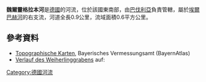 {{Coord|49|10|23|N|10|49|51|E|display=title}}

'''魏爾靈格拉本河'''是[[德國|德國]]的河流，位於該國東南部，由[[巴伐利亞|巴伐利亞]]負責管轄，屬於[[埃爾巴赫河_(法蘭克尼亞雷扎特河支流)|埃爾巴赫河]]的右支流，河道全長0.9公里，流域面積0.6平方公里。

==參考資料==
* [http://geoportal.bayern.de/bayernatlas/?zoom=12&bgLayer=tk&Y=4414634.75&X=5449388.88&lang=de&topic=ba&catalogNodes=122 Topographische Karten], Bayerisches Vermessungsamt (BayernAtlas)
* [http://geoportal.bayern.de/bayernatlas/?zoom=12&bgLayer=tk&Y=4414634.75&X=5449388.88&lang=de&topic=ba&catalogNodes=122 Verlauf des Weiherlinggrabens] auf: {{GeoQuelle|DE-BY|BV|ref=nein}}

{{Germany-geo-stub}}
[[Category:德國河流|Category:德國河流]]